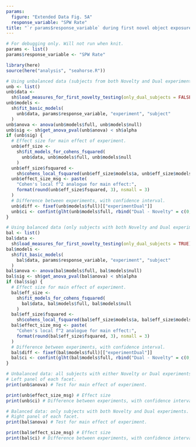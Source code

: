 ```yaml
---
params:
  figure: "Extended Data Fig. 5A"
  response_variable: "SPW Rate"
title: "`r params$response_variable` during first novel object exposure in Novelty vs Dual experiments (`r params$figure`)"
---
```

\pagenumbering{gobble}
```r
# For debugging only. Will not run when knit.
params <- list()
params$response_variable <- "SPW Rate"
```
```r
library(here)
source(here("analysis", "seahorse.R"))

# Using unbalanced data (subjects from both Novelty and Dual experiments)
unb <- list()
unb$data <-
  sh$load_measures_for_first_novelty_testing(only_dual_subjects = FALSE)
unb$models <-
  sh$fit_basic_models(
    unb$data, params$response_variable, "experiment", "subject"
  )
unb$anova <- anova(unb$models$full, unb$models$null)
unb$sig <- sh$get_anova_pval(unb$anova) < sh$alpha
if (unb$sig) {
  # Effect size for main effect of experiment.
  unb$eff_size <-
    sh$fit_models_for_cohens_fsquared(
      unb$data, unb$models$full, unb$models$null
    )
  unb$eff_size$fsquared <-
    sh$cohens_local_fsquared(unb$eff_size$models$a, unb$eff_size$models$b)
  unb$effect_size_msg <- paste(
    "Cohen's local f^2 analogue for main effect:",
    format(round(unb$eff_size$fsquared, 3), nsmall = 3)
  )
  # Difference between experiments, with confidence interval.
  unb$diff <- fixef(unb$models$full)[["experimentDual"]]
  unb$ci <- confint(glht(unb$models$full, rbind("Dual - Novelty" = c(0, 1))))
}

# Using balanced data (only subjects with both Novelty and Dual experiments)
bal <- list()
bal$data <-
  sh$load_measures_for_first_novelty_testing(only_dual_subjects = TRUE)
bal$models <-
  sh$fit_basic_models(
    bal$data, params$response_variable, "experiment", "subject"
  )
bal$anova <- anova(bal$models$full, bal$models$null)
bal$sig <- sh$get_anova_pval(bal$anova) < sh$alpha
if (bal$sig) {
  # Effect size for main effect of experiment.
  bal$eff_size <-
    sh$fit_models_for_cohens_fsquared(
      bal$data, bal$models$full, bal$models$null
    )
  bal$eff_size$fsquared <-
    sh$cohens_local_fsquared(bal$eff_size$models$a, bal$eff_size$models$b)
  bal$effect_size_msg <- paste(
    "Cohen's local f^2 analogue for main effect:",
    format(round(bal$eff_size$fsquared, 3), nsmall = 3)
  )
  # Difference between experiments, with confidence interval.
  bal$diff <- fixef(bal$models$full)[["experimentDual"]]
  bal$ci <- confint(glht(bal$models$full, rbind("Dual - Novelty" = c(0, 1))))
}
```
```r
# Unbalanced data: all subjects with either Novelty or Dual experiments.
# Left panel of each facet.
print(unb$anova) # Test for main effect of experiment.
```
```r
print(unb$effect_size_msg) # Effect size
print(unb$ci) # Difference between experiments, with confidence interval.
```
```r
# Balanced data: only subjects with both Novelty and Dual experiments.
# Right panel of each facet.
print(bal$anova) # Test for main effect of experiment.
```
```r
print(bal$effect_size_msg) # Effect size
print(bal$ci) # Difference between experiments, with confidence interval.
```
